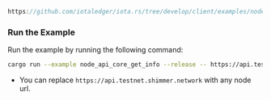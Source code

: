 
<DotEnvWarning />

```rust reference
https://github.com/iotaledger/iota.rs/tree/develop/client/examples/node_api_core/02_get_info.rs
```

### Run the Example

Run the example by running the following command:

```bash
cargo run --example node_api_core_get_info --release -- https://api.testnet.shimmer.network
```

- You can replace `https://api.testnet.shimmer.network` with any node url.
